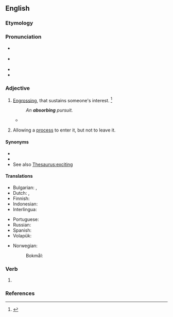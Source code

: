 ==English==

===Etymology===
{{suffix|en|absorb|ing}}

===Pronunciation===
* {{a|RP}} {{IPA|en|/əbˈzɔː.bɪŋ/|/əbˈsɔː.bɪŋ/}}
* {{a|US}} {{IPA|en|/æbˈzɔɹ.bɪŋ/|/æbˈsɔɹ.bɪŋ/|/əbˈzɔɹ.bɪŋ/|/əbˈsɔɹ.bɪŋ/}}
* {{audio|en|en-us-absorbing.ogg|Audio (US)}}
* {{rhymes|en|ɔː(r)bɪŋ}}

===Adjective===
{{en-adj}}

# [[engross|Engrossing]], that sustains someone's interest. {{defdate|First attested in the mid 18<sup>th</sup> century.}}<ref name=SOED>{{R:SOED5|page=9}}</ref>
#: ''An '''absorbing''' pursuit.''
#* {{quote-journal|en|date=October 29, 2011
|author=Neil Johnston
|title=Norwich 3 - 3 Blackburn
|work=BBC Sport
|url=http://news.bbc.co.uk/sport2/hi/football/15413656.stm
|page=
|passage=It was a dramatic finish to an '''absorbing''', fast-paced game but Blackburn will be deeply unhappy with referee Anthony Taylor as Nzonzi's handball was harsh.}}
# {{lb|en|statistics|of a [[state]]}} Allowing a [[process]] to enter it, but not to leave it.

====Synonyms====
* {{l|en|engrossing}}
* {{l|en|fascinating}}
* See also [[Thesaurus:exciting]]

====Translations====
{{trans-top|engrossing}}
* Bulgarian: {{t+|bg|поглъщащ}}, {{t+|bg|увлекателен}}
* Dutch: {{t+|nl|boeiend}}, {{t+|nl|grijpend}} {{t+|nl|meeslepend}}
* Finnish: {{t|fi|mukaansatempaava}}
* Indonesian: {{t+|id|penyerap}}
* Interlingua: {{t|ia|absorbente}}
{{trans-mid}}
* Portuguese: {{t+|pt|absorvente}}
* Russian: {{t+|ru|увлека́тельный|m}}
* Spanish: {{t+|es|absorbente}}
* Volapük: {{t|vo|änüsugön}}
{{trans-bottom}}

{{trans-top|math: of a state}}
* Norwegian:
*: Bokmål: {{t-needed|nb}}
{{trans-mid}}
{{trans-bottom}}

===Verb===
{{head|en|verb form}}

# {{present participle of|en|absorb|nocat=1}}

===References===
<references/>